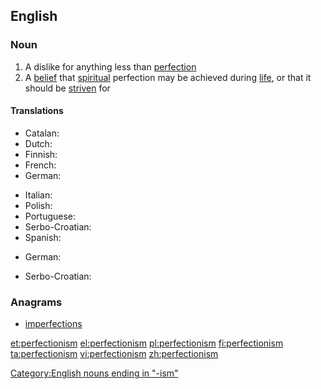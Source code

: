 ==English==

{{wikipedia}}

===Noun===
{{en-noun|-}}

# A dislike for anything less than [[perfection]]
# A [[belief]] that [[spiritual]] perfection may be achieved during [[life]], or that it should be [[strive]]n for

====Translations====
{{trans-top|a dislike for anything less than perfection}}
* Catalan: {{t|ca|perfeccionisme|m}}
* Dutch: {{t|nl|perfectionisme|n}}
* Finnish: {{t|fi|perfektionismi}}
* French: {{t+|fr|perfectionnisme|m}}
* German: {{t+|de|Perfektionismus|m}}
{{trans-mid}}
* Italian: {{t|it|perfezionismo|m}}
* Polish: {{t+|pl|perfekcjonizm|m}}
* Portuguese: {{t+|pt|perfeccionismo|m}}
* Serbo-Croatian: {{t|sh|perfekcionizam|m}}
* Spanish: {{t|es|perfeccionismo|m}}
{{trans-bottom}}

{{trans-top|a belief that spiritual perfection may be achieved during life}}
* German: {{t+|de|Perfektionismus|m}}
{{trans-mid}}
* Serbo-Croatian: {{t|sh|perfekcionizam|m}}
{{trans-bottom}}

===Anagrams===
* [[imperfections#English|imperfections]]

[[Category:English nouns ending in "-ism"]]

[[et:perfectionism]]
[[el:perfectionism]]
[[pl:perfectionism]]
[[fi:perfectionism]]
[[ta:perfectionism]]
[[vi:perfectionism]]
[[zh:perfectionism]]